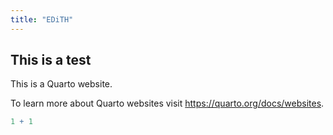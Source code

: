 ```yaml
---
title: "EDiTH"
---
```


## This is a test

This is a Quarto website.

To learn more about Quarto websites visit <https://quarto.org/docs/websites>.

```r
1 + 1
```
